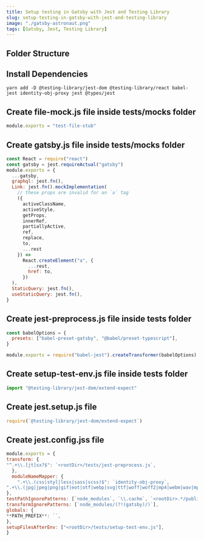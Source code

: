 ```yaml
---
title: Setup testing in Gatsby with Jest and Testing Library
slug: setup-testing-in-gatsby-with-jest-and-testing-library
image: "./gatsby-astronaut.png"
tags: [Gatsby, Jest, Testing Library]
---
```



## Folder Structure

<FolderView />

## Install Dependencies

```shell
yarn add -D @testing-library/jest-dom @testing-library/react babel-jest identity-obj-proxy jest @types/jest
```

## Create file-mock.js file inside tests/mocks folder

```js
module.exports = "test-file-stub"
```

## Create gatsby.js file inside tests/mocks folder

```js
const React = require("react")
const gatsby = jest.requireActual("gatsby")
module.exports = {
  ...gatsby,
  graphql: jest.fn(),
  Link: jest.fn().mockImplementation(
    // these props are invalid for an `a` tag
    ({
      activeClassName,
      activeStyle,
      getProps,
      innerRef,
      partiallyActive,
      ref,
      replace,
      to,
      ...rest
    }) =>
      React.createElement("a", {
        ...rest,
        href: to,
      })
  ),
  StaticQuery: jest.fn(),
  useStaticQuery: jest.fn(),
}
```

## Create jest-preprocess.js file inside tests folder

```js
const babelOptions = {
  presets: ["babel-preset-gatsby", "@babel/preset-typescript"],
}

module.exports = require("babel-jest").createTransformer(babelOptions)
```

## Create setup-test-env.js file inside tests folder

```js
import "@testing-library/jest-dom/extend-expect"
```

## Create jest.setup.js file

```js
require(`@testing-library/jest-dom/extend-expect`)
```

## Create jest.config.jss file

```js
module.exports = {
transform: {
"^.+\\.[jt]sx?$": `<rootDir>/tests/jest-preprocess.js`,
  },
  moduleNameMapper: {
    ".+\\.(css|styl|less|sass|scss)$": `identity-obj-proxy`,
".+\\.(jpg|jpeg|png|gif|eot|otf|webp|svg|ttf|woff|woff2|mp4|webm|wav|mp3|m4a|aac|oga)$": `<rootDir>/tests/__mocks__/file-mock.js`,
},
testPathIgnorePatterns: [`node_modules`, `\\.cache`, `<rootDir>.*/public`],
transformIgnorePatterns: [`node_modules/(?!(gatsby)/)`],
globals: {
**PATH_PREFIX**: ``,
},
setupFilesAfterEnv: ["<rootDir>/tests/setup-test-env.js"],
}
```
